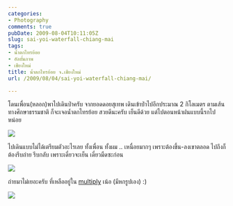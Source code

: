 ```yaml
---
categories:
- Photography
comments: true
pubDate: 2009-08-04T10:11:05Z
slug: sai-yoi-waterfall-chiang-mai
tags:
- น้ำตกไทรย้อย
- อัลบั้มภาพ
- เชียงใหม่
title: น้ำตกไทรย้อย จ.เชียงใหม่
url: /2009/08/04/sai-yoi-waterfall-chiang-mai/

---
```


โดนเพื่อน(หลอก)พาไปเดินป่าครับ จากยอดดอยสุเทพ เดินเข้าป่าไปอีกประมาณ 2 กิโลเมตร ตามเส้นทางศึกษาธรรมชาติ ก็จะเจอน้ำตกไทรย้อย สวยดีนะครับ เย็นดีด้วย แต่ไปตอนหน้าฝนแบบนี้รกไปหน่อย



[![](https://armno.in.th/wp-content/uploads/72db3332a1e9_8D7F/03_thumb.jpg)](https://armno.in.th/wp-content/uploads/72db3332a1e9_8D7F/03.jpg)



ไปเดินแบบไม่ได้เตรียมตัวอะไรเลย ทั้งเพื่อน ทั้งผม .. เหนื่อยมากๆ เพราะต้องขึ้น-ลงเขาตลอด ไปถึงก็ต้องรีบถ่าย รีบกลับ เพราะเดี๋ยวจะเย็น เดี๋ยวมืดซะก่อน



[![](https://armno.in.th/wp-content/uploads/72db3332a1e9_8D7F/05_thumb.jpg)](https://armno.in.th/wp-content/uploads/72db3332a1e9_8D7F/05.jpg)



ถ่ายมาไม่เยอะครับ ที่เหลืออยู่ใน [multiply](http://armno.multiply.com/photos/album/30/Falls_Ahead) เน้อ (มีหกรูปเอง) :)



[![](https://armno.in.th/wp-content/uploads/72db3332a1e9_8D7F/02_thumb.jpg)](https://armno.in.th/wp-content/uploads/72db3332a1e9_8D7F/02.jpg)
